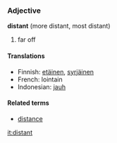 ===Adjective===
'''distant''' (more distant, most distant)

# far off

====Translations====

*Finnish: [[etäinen]], [[syrjäinen]]
*French: lointain
*Indonesian: [[jauh]]

====Related terms====
*[[distance]]

[[it:distant]]